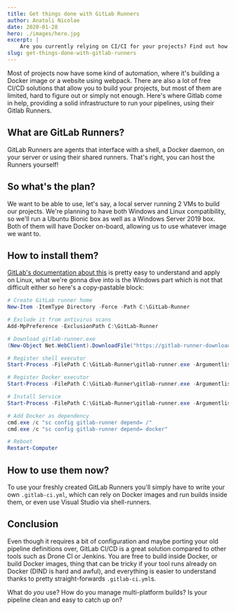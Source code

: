 ```yaml
---
title: Get things done with GitLab Runners
author: Anatoli Nicolae
date: 2020-01-28
hero: ./images/hero.jpg
excerpt: |
    Are you currently relying on CI/CI for your projects? Find out how to migrate to GitLab Runners and create pipelines for Docker images, Gatsby and native builds!
slug: get-things-done-with-gitlab-runners
---
```


Most of projects now have some kind of automation, where it's building a Docker image or a website using webpack. There are also a lot of free CI/CD solutions that allow you to build your projects, but most of them are limited, hard to figure out or simply not enough. Here's where Gitlab come in help, providing a solid infrastructure to run your pipelines, using their Gitlab Runners.

What are GitLab Runners?
--
GitLab Runners are agents that interface with a shell, a Docker daemon, on your server or using their shared runners. That's right, you can host the Runners yourself!

So what's the plan?
--
We want to be able to use, let's say, a local server running 2 VMs to build our projects. We're planning to have both Windows and Linux compatibility, so we'll run a Ubuntu Bionic box as well as a Windows Server 2019 box. Both of them will have Docker on-board, allowing us to use whatever image we want to.

How to install them?
--
[GitLab's documentation about this](https://docs.gitlab.com/runner/install/)  is pretty easy to understand and apply on Linux, what we're gonna dive into is the Windows part which is not that difficult either so here's a copy-pastable block:

```ps1
# Create GitLab runner home
New-Item -ItemType Directory -Force -Path C:\GitLab-Runner

# Exclude it from antivirus scans
Add-MpPreference -ExclusionPath C:\GitLab-Runner

# Download gitlab-runner.exe
(New-Object Net.WebClient).DownloadFile("https://gitlab-runner-downloads.s3.amazonaws.com/latest/binaries/gitlab-runner-windows-amd64.exe", "C:\GitLab-Runner\gitlab-runner.exe")

# Register shell executor
Start-Process -FilePath C:\GitLab-Runner\gitlab-runner.exe -Argumentlist register,"--url https://gitlab.com/","--executor shell"

# Register Docker executor
Start-Process -FilePath C:\GitLab-Runner\gitlab-runner.exe -Argumentlist register,"--url https://gitlab.com/","--executor docker-windows","--tag-list docker,windows,server-2019","--docker-image mcr.microsoft.com/windows/servercore"

# Install Service
Start-Process -FilePath C:\GitLab-Runner\gitlab-runner.exe -Argumentlist install

# Add Docker as dependency
cmd.exe /c "sc config gitlab-runner depend= /"
cmd.exe /c "sc config gitlab-runner depend= docker"

# Reboot
Restart-Computer
```

How to use them now?
--
To use your freshly created GitLab Runners you'll simply have to write your own `.gitlab-ci.yml`, which can rely on Docker images and run builds inside them, or even use Visual Studio via shell-runners.

Conclusion
--
Even though it requires a bit of configuration and maybe porting your old pipeline definitions over, GitLab CI/CD is a great solution compared to other tools such as Drone CI or Jenkins. You are free to build inside Docker, or build Docker images, thing that can be tricky if your tool runs already on Docker (DIND is hard and awful), and everything is easier to understand thanks to pretty straight-forwards `.gitlab-ci.yml`s.

What do *you* use? How do you manage multi-platform builds? Is your pipeline clean and easy to catch up on?

